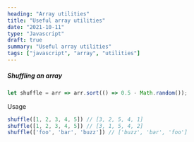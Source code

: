 ```yaml
---
heading: "Array utilities"
title: "Useful array utilities"
date: "2021-10-11"
type: "Javascript"
draft: true
summary: "Useful array utilities"
tags: ["javascript", "array", "utilities"]
---
```


##### Shuffling an array

```js
let shuffle = arr => arr.sort(() => 0.5 - Math.random());
```

Usage

```js
shuffle([1, 2, 3, 4, 5]) // [3, 2, 5, 4, 1]
shuffle([1, 2, 3, 4, 5]) // [3, 1, 5, 4, 2]
shuffle(['foo', 'bar', 'buzz']) // ['buzz', 'bar', 'foo']
```
